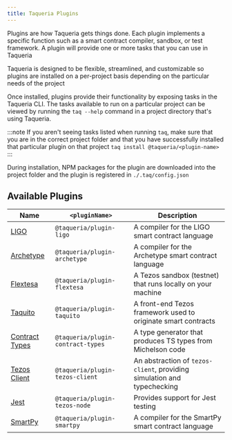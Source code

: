 ```yaml
---
title: Taqueria Plugins
---
```


Plugins are how Taqueria gets things done. Each plugin implements a specific function such as a smart contract compiler, sandbox, or test framework. A plugin will provide one or more tasks that you can use in Taqueria

Taqueria is designed to be flexible, streamlined, and customizable so plugins are installed on a per-project basis depending on the particular needs of the project

Once installed, plugins provide their functionality by exposing tasks in the Taqueria CLI. The tasks available to run on a particular project can be viewed by running the `taq --help` command in a project directory that's using Taqueria. 

:::note
If you aren't seeing tasks listed when running `taq`, make sure that you are in the correct project folder and that you have successfully installed that particular plugin on that project `taq install @taqueria/<plugin-name>`
:::

During installation, NPM packages for the plugin are downloaded into the project folder and the plugin is registered in `./.taq/config.json`

## Available Plugins

| Name                                                   |  `<pluginName>`                   |  Description                                                            |
|--------------------------------------------------------|-----------------------------------|-------------------------------------------------------------------------|
| [LIGO](/docs/plugins/plugin-ligo/)                     | `@taqueria/plugin-ligo`           | A compiler for the LIGO smart contract language                         |
| [Archetype](/docs/plugins/plugin-archetype/)           | `@taqueria/plugin-archetype`      | A compiler for the Archetype smart contract language                    |
| [Flextesa](/docs/plugins/plugin-flextesa/)             | `@taqueria/plugin-flextesa`       | A Tezos sandbox (testnet) that runs locally on your machine             | 
| [Taquito](/docs/plugins/plugin-taquito/)               | `@taqueria/plugin-taquito`        | A front-end Tezos framework used to originate smart contracts           |
| [Contract Types](/docs/plugins/plugin-contract-types/) | `@taqueria/plugin-contract-types` | A type generator that produces TS types from Michelson code             |
| [Tezos Client](/docs/plugins/plugin-tezos-client/)     | `@taqueria/plugin-tezos-client`   | An abstraction of `tezos-client`, providing simulation and typechecking |
| [Jest](/docs/plugins/plugin-jest/)                     | `@taqueria/plugin-tezos-node`     | Provides support for Jest testing                                       |
| [SmartPy](/docs/plugins/plugin-smartpy/)               | `@taqueria/plugin-smartpy`        | A compiler for the SmartPy smart contract language                      |
